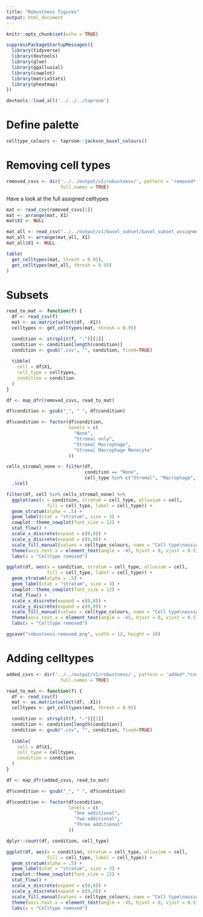 ```yaml
---
title: "Robustness figures"
output: html_document
---
```


```r
knitr::opts_chunk$set(echo = TRUE)

suppressPackageStartupMessages({
  library(tidyverse)
  library(devtools)
  library(glue)
  library(ggalluvial)
  library(cowplot)
  library(matrixStats) 
  library(pheatmap)
})

devtools::load_all('../../../taproom')
```

# Define palette

```r
celltype_colours <- taproom::jackson_basel_colours()
```


# Removing cell types

```r
removed_csvs <- dir('../../output/v2/robustness/', pattern = 'removed*.*csv', 
                    full.names = TRUE)
```


Have a look at the full assigned celltypes
```r
mat <- read_csv(removed_csvs[1])
mat <- arrange(mat, X1)
mat$X1 <- NULL
```

```r
mat_all <- read_csv("../../output/v1/basel_subset/basel_subset_assignments.csv")
mat_all <- arrange(mat_all, X1)
mat_all$X1 <- NULL
```

```r
table(
  get_celltypes(mat, thresh = 0.95),
  get_celltypes(mat_all, thresh = 0.95)
)
```


# Subsets

```r
read_to_mat <- function(f) {
  df <- read_csv(f)
  mat <- as.matrix(select(df, -X1))
  celltypes <- get_celltypes(mat, thresh = 0.95)

  condition <- strsplit(f, "-")[[1]]
  condition <- condition[length(condition)]
  condition <- gsub(".csv", "", condition, fixed=TRUE)
 
  tibble(
    cell = df$X1,
    cell_type = celltypes,
    condition = condition
  ) 
}
```

```r
df <- map_dfr(removed_csvs, read_to_mat)

df$condition <- gsub("_", " ", df$condition)

df$condition <- factor(df$condition,
                       levels = c(
                         "None",
                         "Stromal only",
                         "Stromal Macrophage",
                         "Stromal Macrophage Monocyte"
                       ))
```

```r
cells_stromal_none <- filter(df, 
                             condition == "None", 
                             cell_type %in% c("Stromal", "Macrophage", "Monocyte")) %>% 
  .$cell
```


```r
filter(df, cell %in% cells_stromal_none) %>% 
  ggplot(aes(x = condition, stratum = cell_type, alluvium = cell,
               fill = cell_type, label = cell_type)) +
  geom_stratum(alpha = .5) +
  geom_label(stat = "stratum", size = 3) +
  cowplot::theme_cowplot(font_size = 12) +
  stat_flow() +
  scale_x_discrete(expand = c(0,0)) +
  scale_y_discrete(expand = c(0,0)) +
  scale_fill_manual(values = celltype_colours, name = "Cell type\nassigned") +
  theme(axis.text.x = element_text(angle = -45, hjust = 0, vjust = 0.5)) +
  labs(x = "Celltype removed")
```

```r
ggplot(df, aes(x = condition, stratum = cell_type, alluvium = cell,
               fill = cell_type, label = cell_type)) +
  geom_stratum(alpha = .5) +
  geom_label(stat = "stratum", size = 3) +
  cowplot::theme_cowplot(font_size = 12) +
  stat_flow() +
  scale_x_discrete(expand = c(0,0)) +
  scale_y_discrete(expand = c(0,0)) +
  scale_fill_manual(values = celltype_colours, name = "Cell type\nassigned") +
  theme(axis.text.x = element_text(angle = -45, hjust = 0, vjust = 0.5)) +
  labs(x = "Celltype removed")
```

```r
ggsave("robustness-removed.png", width = 12, height = 10)
```


# Adding celltypes


```r
added_csvs <- dir('../../output/v1/robustness/', pattern = 'added*.*csv', 
                    full.names = TRUE)
```

```r
read_to_mat <- function(f) {
  df <- read_csv(f)
  mat <- as.matrix(select(df, -X1))
  celltypes <- get_celltypes(mat, thresh = 0.95)

  condition <- strsplit(f, "-")[[1]]
  condition <- condition[length(condition)]
  condition <- gsub(".csv", "", condition, fixed=TRUE)
 
  tibble(
    cell = df$X1,
    cell_type = celltypes,
    condition = condition
  ) 
}
```

```r
df <- map_dfr(added_csvs, read_to_mat)

df$condition <- gsub("_", " ", df$condition)

df$condition <- factor(df$condition,
                       levels = c(
                         "One additional",
                         "Two additional",
                         "Three additional"
                       ))
```


```r
dplyr::count(df, condition, cell_type)
```

```r
ggplot(df, aes(x = condition, stratum = cell_type, alluvium = cell,
               fill = cell_type, label = cell_type)) +
  geom_stratum(alpha = .5) +
  geom_label(stat = "stratum", size = 3) +
  cowplot::theme_cowplot(font_size = 12) +
  stat_flow() +
  scale_x_discrete(expand = c(0,0)) +
  scale_y_discrete(expand = c(0,0)) +
  scale_fill_manual(values = celltype_colours, name = "Cell type\nassigned") +
  theme(axis.text.x = element_text(angle = -45, hjust = 0, vjust = 0.5)) +
  labs(x = "Celltype removed")
```
